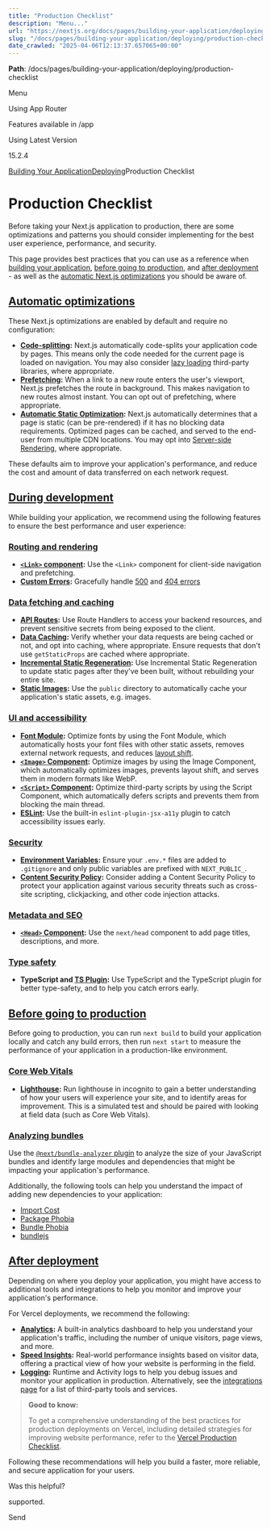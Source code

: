 ---
title: "Production Checklist"
description: "Menu..."
url: "https://nextjs.org/docs/pages/building-your-application/deploying/production-checklist"
slug: "/docs/pages/building-your-application/deploying/production-checklist"
date_crawled: "2025-04-06T12:13:37.657065+00:00"
---

**Path**: /docs/pages/building-your-application/deploying/production-checklist

Menu

Using App Router

Features available in /app

Using Latest Version

15.2.4

[Building Your Application](/docs/pages/building-your-application)[Deploying](/docs/pages/building-your-application/deploying)Production Checklist

# Production Checklist

Before taking your Next.js application to production, there are some optimizations and patterns you should consider implementing for the best user experience, performance, and security.

This page provides best practices that you can use as a reference when [building your application](#during-development), [before going to production](#before-going-to-production), and [after deployment](#after-deployment) - as well as the [automatic Next.js optimizations](#automatic-optimizations) you should be aware of.

## [Automatic optimizations](#automatic-optimizations)

These Next.js optimizations are enabled by default and require no configuration:

* **[Code-splitting](/docs/pages/building-your-application/routing/pages-and-layouts):** Next.js automatically code-splits your application code by pages. This means only the code needed for the current page is loaded on navigation. You may also consider [lazy loading](/docs/pages/building-your-application/optimizing/lazy-loading) third-party libraries, where appropriate.
* **[Prefetching](/docs/pages/api-reference/components/link#prefetch):** When a link to a new route enters the user's viewport, Next.js prefetches the route in background. This makes navigation to new routes almost instant. You can opt out of prefetching, where appropriate.
* **[Automatic Static Optimization](/docs/pages/building-your-application/rendering/automatic-static-optimization):** Next.js automatically determines that a page is static (can be pre-rendered) if it has no blocking data requirements. Optimized pages can be cached, and served to the end-user from multiple CDN locations. You may opt into [Server-side Rendering](/docs/pages/building-your-application/data-fetching/get-server-side-props), where appropriate.

These defaults aim to improve your application's performance, and reduce the cost and amount of data transferred on each network request.

## [During development](#during-development)

While building your application, we recommend using the following features to ensure the best performance and user experience:

### [Routing and rendering](#routing-and-rendering)

* **[`<Link>` component](/docs/pages/building-your-application/routing/linking-and-navigating):** Use the `<Link>` component for client-side navigation and prefetching.
* **[Custom Errors](/docs/pages/building-your-application/routing/custom-error):** Gracefully handle [500](/docs/pages/building-your-application/routing/custom-error#500-page) and [404 errors](/docs/pages/building-your-application/routing/custom-error#404-page)

### [Data fetching and caching](#data-fetching-and-caching)

* **[API Routes](/docs/pages/building-your-application/routing/api-routes):** Use Route Handlers to access your backend resources, and prevent sensitive secrets from being exposed to the client.
* **[Data Caching](/docs/pages/building-your-application/data-fetching/get-static-props):** Verify whether your data requests are being cached or not, and opt into caching, where appropriate. Ensure requests that don't use `getStaticProps` are cached where appropriate.
* **[Incremental Static Regeneration](/docs/pages/building-your-application/data-fetching/incremental-static-regeneration):** Use Incremental Static Regeneration to update static pages after they've been built, without rebuilding your entire site.
* **[Static Images](/docs/pages/building-your-application/optimizing/static-assets):** Use the `public` directory to automatically cache your application's static assets, e.g. images.

### [UI and accessibility](#ui-and-accessibility)

* **[Font Module](/docs/app/building-your-application/optimizing/fonts):** Optimize fonts by using the Font Module, which automatically hosts your font files with other static assets, removes external network requests, and reduces [layout shift](https://web.dev/articles/cls).
* **[`<Image>` Component](/docs/app/building-your-application/optimizing/images):** Optimize images by using the Image Component, which automatically optimizes images, prevents layout shift, and serves them in modern formats like WebP.
* **[`<Script>` Component](/docs/app/building-your-application/optimizing/scripts):** Optimize third-party scripts by using the Script Component, which automatically defers scripts and prevents them from blocking the main thread.
* **[ESLint](/docs/architecture/accessibility#linting):** Use the built-in `eslint-plugin-jsx-a11y` plugin to catch accessibility issues early.

### [Security](#security)

* **[Environment Variables](/docs/app/building-your-application/configuring/environment-variables):** Ensure your `.env.*` files are added to `.gitignore` and only public variables are prefixed with `NEXT_PUBLIC_`.
* **[Content Security Policy](/docs/app/building-your-application/configuring/content-security-policy):** Consider adding a Content Security Policy to protect your application against various security threats such as cross-site scripting, clickjacking, and other code injection attacks.

### [Metadata and SEO](#metadata-and-seo)

* **[`<Head>` Component](/docs/pages/api-reference/components/head):** Use the `next/head` component to add page titles, descriptions, and more.

### [Type safety](#type-safety)

* **TypeScript and [TS Plugin](/docs/app/api-reference/config/typescript):** Use TypeScript and the TypeScript plugin for better type-safety, and to help you catch errors early.

## [Before going to production](#before-going-to-production)

Before going to production, you can run `next build` to build your application locally and catch any build errors, then run `next start` to measure the performance of your application in a production-like environment.

### [Core Web Vitals](#core-web-vitals)

* **[Lighthouse](https://developers.google.com/web/tools/lighthouse):** Run lighthouse in incognito to gain a better understanding of how your users will experience your site, and to identify areas for improvement. This is a simulated test and should be paired with looking at field data (such as Core Web Vitals).

### [Analyzing bundles](#analyzing-bundles)

Use the [`@next/bundle-analyzer` plugin](/docs/app/building-your-application/optimizing/package-bundling#analyzing-javascript-bundles) to analyze the size of your JavaScript bundles and identify large modules and dependencies that might be impacting your application's performance.

Additionally, the following tools can help you understand the impact of adding new dependencies to your application:

* [Import Cost](https://marketplace.visualstudio.com/items?itemName=wix.vscode-import-cost)
* [Package Phobia](https://packagephobia.com/)
* [Bundle Phobia](https://bundlephobia.com/)
* [bundlejs](https://bundlejs.com/)

## [After deployment](#after-deployment)

Depending on where you deploy your application, you might have access to additional tools and integrations to help you monitor and improve your application's performance.

For Vercel deployments, we recommend the following:

* **[Analytics](https://vercel.com/analytics?utm_source=next-site&utm_campaign=nextjs-docs&utm_medium=docs):** A built-in analytics dashboard to help you understand your application's traffic, including the number of unique visitors, page views, and more.
* **[Speed Insights](https://vercel.com/docs/speed-insights?utm_source=next-site&utm_campaign=nextjs-docs&utm_medium=docs):** Real-world performance insights based on visitor data, offering a practical view of how your website is performing in the field.
* **[Logging](https://vercel.com/docs/observability/runtime-logs?utm_source=next-site&utm_campaign=nextjs-docs&utm_medium=docs):** Runtime and Activity logs to help you debug issues and monitor your application in production. Alternatively, see the [integrations page](https://vercel.com/integrations?utm_source=next-site&utm_campaign=nextjs-docs&utm_medium=docs) for a list of third-party tools and services.

> **Good to know:**
>
> To get a comprehensive understanding of the best practices for production deployments on Vercel, including detailed strategies for improving website performance, refer to the [Vercel Production Checklist](https://vercel.com/docs/production-checklist?utm_source=next-site&utm_campaign=nextjs-docs&utm_medium=docs).

Following these recommendations will help you build a faster, more reliable, and secure application for your users.

Was this helpful?

supported.

Send